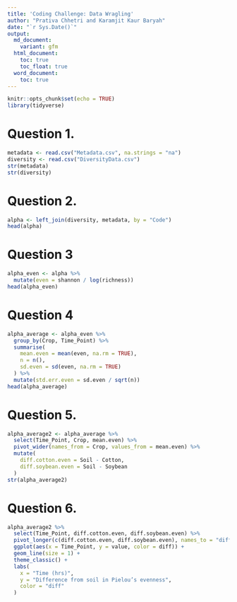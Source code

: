 ```yaml
---
title: 'Coding Challenge: Data Wragling'
author: "Prativa Chhetri and Karamjit Kaur Baryah"
date: "`r Sys.Date()`"
output: 
  md_document:
    variant: gfm
  html_document:
    toc: true
    toc_float: true
  word_document:
    toc: true
---
```


```r
knitr::opts_chunk$set(echo = TRUE)
library(tidyverse)
```


# Question 1.

```r
metadata <- read.csv("Metadata.csv", na.strings = "na")
diversity <- read.csv("DiversityData.csv")
str(metadata)
str(diversity)
```

# Question 2.

```r
alpha <- left_join(diversity, metadata, by = "Code")
head(alpha)
```

# Question 3

```r
alpha_even <- alpha %>%
  mutate(even = shannon / log(richness))
head(alpha_even)
```

# Question 4

```r
alpha_average <- alpha_even %>%
  group_by(Crop, Time_Point) %>% 
  summarise(
    mean.even = mean(even, na.rm = TRUE),
    n = n(), 
    sd.even = sd(even, na.rm = TRUE) 
  ) %>%
  mutate(std.err.even = sd.even / sqrt(n))
head(alpha_average)
```


# Question 5.

```r
alpha_average2 <- alpha_average %>%
  select(Time_Point, Crop, mean.even) %>%
  pivot_wider(names_from = Crop, values_from = mean.even) %>% 
  mutate(
    diff.cotton.even = Soil - Cotton, 
    diff.soybean.even = Soil - Soybean
  )
str(alpha_average2)
```


# Question 6.



```r
alpha_average2 %>%
  select(Time_Point, diff.cotton.even, diff.soybean.even) %>%
  pivot_longer(c(diff.cotton.even, diff.soybean.even), names_to = "diff") %>%
  ggplot(aes(x = Time_Point, y = value, color = diff)) +
  geom_line(size = 1) + 
  theme_classic() +
  labs(
    x = "Time (hrs)",
    y = "Difference from soil in Pielou’s evenness",
    color = "diff"
  )

```


